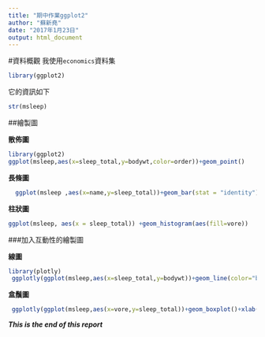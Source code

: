 ```yaml
---
title: "期中作業ggplot2"
author: "蘇新堯"
date: "2017年1月23日"
output: html_document
---
```

#資料概觀
我使用`economics`資料集
```r
library(ggplot2)
```

它的資訊如下

```r
str(msleep)
```
        
##繪製圖

  **散佈圖**
  
```r
library(ggplot2)
ggplot(msleep,aes(x=sleep_total,y=bodywt,color=order))+geom_point()
```
  
  **長條圖**
  
```r
  ggplot(msleep ,aes(x=name,y=sleep_total))+geom_bar(stat = "identity")+coord_flip()
```
  
  **柱狀圖**
  
```r
ggplot(msleep, aes(x = sleep_total)) +geom_histogram(aes(fill=vore))
```

###加入互動性的繪製圖
  
  **線圖**

```r
library(plotly)
 ggplotly(ggplot(msleep,aes(x=sleep_total,y=bodywt))+geom_line(color="blue")+xlab("total sleep")+ylab("bodyweight")+ggtitle("correlation between sleep and bodyweight of mammals"))
```

  **盒鬚圖**
```r
 ggplotly(ggplot(msleep,aes(x=vore,y=sleep_total))+geom_boxplot()+xlab("vore")+ylab("total sleep")+ggtitle("correlation between sleep and type of vore"))
```
***This is the end of this report***
